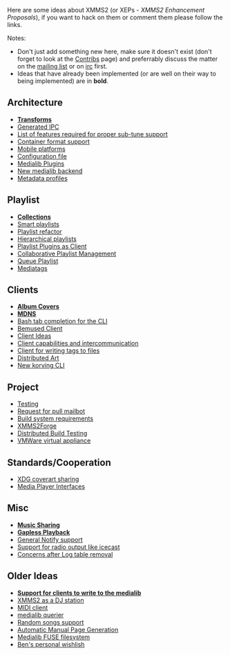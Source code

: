Here are some ideas about XMMS2 (or XEPs - ''XMMS2 Enhancement Proposals''), if you want to hack on them or comment them please follow the links.

;Notes:
* Don't just add something new here, make sure it doesn't exist (don't forget to look at the [[Contribs]] page) and preferrably discuss the matter on the [http://lists.xmms2.org/cgi-bin/mailman/listinfo/xmms2-devel mailing list] or on [[About#Contact_info|irc]] first.
* Ideas that have already been implemented (or are well on their way to being implemented) are in '''bold'''.

== Architecture ==
* '''[[Transforms]]'''
* [[Generated IPC]]
* [[List of features required for proper sub-tune support]]
* [[Container format support]]
* [[Mobile platforms]]
* [[Configuration file]]
* [[Medialib Plugins]]
* [[New medialib backend]]
* [[Metadata profiles]]

== Playlist ==
* '''[[Collections]]'''
* [[Smart playlists]]
* [[Playlist refactor]]
* [[Hierarchical playlists]]
* [[Playlist Plugins as Client]]
* [[Collaborative Playlist Management]]
* [[Queue Playlist]]
* [[Mediatags]]

== Clients ==
* '''[[Album Covers]]'''
* '''[[MDNS]]'''
* [[Bash tab completion for the CLI]]
* [[Bemused Client]]
* [[Client Ideas]]
* [[Client capabilities and intercommunication]]
* [[Client for writing tags to files]]
* [[Distributed Art]]
* [[New korving CLI]]

== Project ==
* [[Testing]]
* [[Request for pull mailbot]]
* [[Build system requirements]]
* [[XMMS2Forge]]
* [[Distributed Build Testing]]
* [[VMWare virtual appliance]]

== Standards/Cooperation ==
* [[XDG coverart sharing]]
* [[Media Player Interfaces]]

== Misc ==
* '''[[Music Sharing]]'''
* '''[[Gapless Playback]]'''
* [[General Notify support]]
* [[Support for radio output like icecast]]
* [[Concerns after Log table removal]]

== Older Ideas ==
* '''[[Support for clients to write to the medialib]]'''
* [[XMMS2 as a DJ station]]
* [[MIDI client]]
* [[medialib querier]]
* [[Random songs support]]
* [[Automatic Manual Page Generation]]
* [[Medialib FUSE filesystem]]
* [[User:Ben:Wishlish | Ben's personal wishlish]]